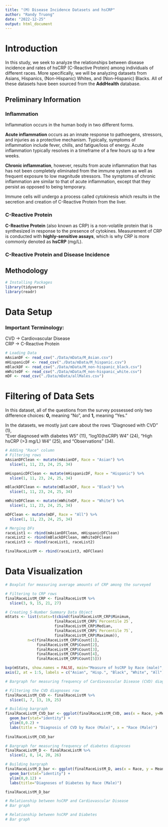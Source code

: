 ```yaml
---
title: "(M) Disease Incidence Datasets and hsCRP"
author: "Randy Truong"
date: "2022-12-25"
output: html_document
---
```


# Introduction
In this study, we seek to analyze the relationships between disease incidence and
rates of hsCRP (C-Reactive Protein) among individuals of different races. More specifically, we 
will be analyzing datasets from Asians, Hispanics, (Non-Hispanic) Whites, and
(Non-Hispanic) Blacks. All of these datasets have been sourced from the 
**AddHealth** database.

## Preliminary Information 
### Inflammation 
Inflammation occurs in the human body in two different forms. <br> 

**Acute inflammation** occurs as an innate response to pathoegens, stressors, 
and injuries as a protective mechanism. Typically, symptoms of inflammation 
include fever, chills, and fatigue/loss of energy. Acute inflammation typically 
resolves in a timeframe of a few hours up to a few weeks. <br> 

**Chronic inflammation**, however, results from acute 
inflammation that has has not been completely eliminated
from the immune system as well as frequent exposure to low
magnitude stressors. The symptoms of chronic inflammation are similar
to that of acute inflammation, except that they persist as opposed to 
being temporary. <br>

Immune cells will undergo a process called cytokinesis which results 
in the secretion and creation of C-Reactive Protein from the liver. <br>

### C-Reactive Protein 
**C-Reactive Protein** (also known as CRP) is a non-volatile protein that is synthesized in response to the presence of cytokines. 
Measurement of CRP is conducted with **highly-sensitive assays**, 
which is why CRP is more commonly denoted as **hsCRP** (mg/L). <br> 

### C-Reactive Protein and Disease Incidence

## Methodology 

```r
# Installing Packages
library(tidyverse)
library(readr)
```

# Data Setup  

### Important Terminology: 
CVD -> Cardiovascular Disease           
CRP -> C-Reactive Protein           

```r
# Loading Data 
mAsianDF <- read_csv("./Data/mData/M_Asian.csv")
mHispanicDF <- read_csv("./Data/mData/M_hispanic.csv")
mBlackDF <- read_csv("./Data/mData/M_non-hispanic_black.csv")
mWhiteDF <- read_csv("./Data/mData/M_non-hispanic_white.csv")
mDF <- read_csv("./Data/mData/allMales.csv")
```

# Filtering of Data Sets 

In this dataset, all of the questions from the survey possessed
only two difference choices: **0,** meaning "No", and **1,** meaning "Yes." 

In the datasets, we mostly just care about the rows "Diagnosed with CVD" (1),  
"Ever diagnosed with diabetes W5" (11), "log10(hsCRP) W4" (24), "High hsCRP (>3 mg/L) W4" (25), and "Observations" (34).



```r
# Adding "Race" column
# Filtering rows 
mAsianDFClean <- mutate(mAsianDF, Race = "Asian") %>% 
  slice(1, 11, 23, 24, 25, 34) 

mHispanicDFClean <- mutate(mHispanicDF, Race = "Hispanic") %>% 
  slice(1, 11, 23, 24, 25, 34) 

mBlackDFClean <- mutate(mBlackDF, Race = "Black") %>% 
  slice(1, 11, 23, 24, 25, 34) 

mWhiteDFClean <- mutate(mWhiteDF, Race = "White") %>% 
  slice(1, 11, 23, 24, 25, 34) 

mDFClean <- mutate(mDF, Race = "All") %>% 
  slice(1, 11, 23, 24, 25, 34)

```

```r
# Merging DFs
raceList1 <- rbind(mAsianDFClean, mHispanicDFClean)
raceList2 <- rbind(mBlackDFClean, mWhiteDFClean)
raceList3 <- rbind(raceList1, raceList2)

finalRaceListM <- rbind(raceList3, mDFClean)

```


# Data Visualization  

```r
# Boxplot for measuring average amounts of CRP among the surveyed

# Filtering to CRP rows 
finalRaceListM_CRP <- finalRaceListM %>% 
  slice(3, 9, 15, 21, 27)

# Creating 5-Number Summary Data Object
mStats <- list(stats=t(cbind(finalRaceListM_CRP$Minimum,
                      finalRaceListM_CRP$`Percentile 25`,
                      finalRaceListM_CRP$Median,
                      finalRaceListM_CRP$`Percentile 75`,
                      finalRaceListM_CRP$Maximum)),
          n=c(finalRaceListM_CRP$Count[1],
              finalRaceListM_CRP$Count[2],
              finalRaceListM_CRP$Count[3],
              finalRaceListM_CRP$Count[4],
              finalRaceListM_CRP$Count[5]))

bxp(mStats, show.names = FALSE, main="Measure of hsCRP by Race (male)", ylab= "Race", xlab="hsCRP(mg/L)", ylim= c(0,10), horizontal = TRUE )
axis(2, at = 1:5, labels = c("Asian", "Hisp.", "Black", "White", "All"))
```

```r
# Bargraph for measuring frequency of Cardiovascular Disease (CVD) diagnoses

# Filtering the CVD diagnoses row
finalRaceListM_CVD <- finalRaceListM %>% 
  slice(1, 7, 13, 19, 25)

# Building bargraph
finalRaceListM_CVD_bar <- ggplot(finalRaceListM_CVD, aes(x = Race, y=Mean, fill=Race)) + 
  geom_bar(stat="identity") + 
  ylim(0,0.2) + 
  labs(title = "Diagnosis of CVD by Race (Male)", x = "Race (Male)")  
 
finalRaceListM_CVD_bar 
```

```r
# Bargraph for measuring frequency of diabetes diagnoses
finalRaceListM_D <- finalRaceListM %>% 
  slice(2, 8, 14, 20, 26) 

# Building bargraph
finalRaceListM_D_bar <- ggplot(finalRaceListM_D, aes(x = Race, y = Mean, fill=Race)) + 
  geom_bar(stat="identity") + 
  ylim(0,0.12) + 
  labs(title="Diagnoses of Diabetes by Race (Male)")

finalRaceListM_D_bar
```

```r
# Relationship between hsCRP and Cardiovascular Disease
# Bar graph 

# Relationship between hsCRP and Diabetes
# Bar graph 

```


